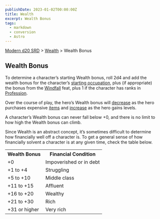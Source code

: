 ```yaml
---
publishDate: 2023-01-02T00:00:00Z
title: Wealth
excerpt: Wealth Bonus
tags:
  - markdown
  - conversion
  - Astro
---
```


[Modern d20 SRD](/#modernD20) > [Wealth](modern-d20-srd-wealth-index) > Wealth Bonus

## Wealth Bonus

To determine a character’s starting Wealth bonus, roll 2d4 and add the wealth
bonus for the character’s [starting occupation](modern-d20-srd-starting-occupation-index), plus (if appropriate) the bonus from the
[Windfall](modern-d20-srd-feats-windfall) feat, plus 1 if the character has
ranks in [Profession](modern-d20-srd-skills-profession).

Over the course of play, the hero’s Wealth bonus will
[decrease](modern-d20-srd-wealth-losing-wealth) as the hero purchases
expensive [items](modern-d20-srd-equipment-index) and
[increase](modern-d20-srd-wealth-regaining-wealth) as the hero gains levels.

A character’s Wealth bonus can never fall below +0, and there is no limit to
how high the Wealth bonus can climb.

Since Wealth is an abstract concept, it’s sometimes difficult to determine how
financially well off a character is. To get a general sense of how financially
solvent a character is at any given time, check the table below.


<table> <tr><th>Wealth Bonus</th> <th>Financial Condition</th></tr> <tr><td> +0</td><td> Impoverished or in debt </td></tr> <tr class="shaded"><td> +1 to +4</td><td> Struggling </td></tr> <tr><td> +5 to +10</td><td> Middle class </td></tr> <tr class="shaded"><td> +11 to +15</td><td> Affluent </td></tr> <tr><td> +16 to +20</td><td> Wealthy </td></tr> <tr class="shaded"><td> +21 to +30</td><td> Rich </td></tr> <tr><td> +31 or higher</td><td> Very rich </td></tr> </table>



